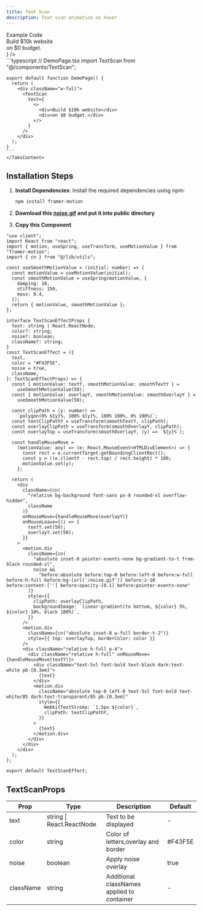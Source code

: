 ```yaml
---
title: Text Scan
description: Text scan animation on hover
---
```


<Tabs defaultValue="example" className="pt-5 pb-1">
  <TabsList>
    <TabsTrigger value="example">Example</TabsTrigger>
    <TabsTrigger value="code">Code</TabsTrigger>
  </TabsList>
  <TabsContent value="example">
        <ComponentPreview className="mt-5 w-full h-[500px] flex justify-center items-center not-prose py-0 mb-0 bg-black">
         <div className="w-full">
            <TextScan
                text={
                  <>
                    <div>Build $10k website</div>
                    <div>on $0 budget.</div>
                  </>
                }
            />
          </div>
        </ComponentPreview>
    </TabsContent>
  <TabsContent value="code">
    ```typescript
    // DemoPage.tsx
    import TextScan from "@/components/TextScan";

    export default function DemoPage() {
      return (
        <div className="w-full">
          <TextScan
            text={
              <>
                <div>Build $10k website</div>
                <div>on $0 budget.</div>
              </>
            }
          />
        </div>
      );
    }
    ```
    </TabsContent>

</Tabs>

## Installation Steps

1. **Install Dependencies**:
   Install the required dependencies using npm:

   ```bash
   npm install framer-motion
   ```

2. **Download this <a href="/noise.gif" download>noise.gif</a> and put it into public directory**

3. **Copy this Component**

```typescript:TextScanEffect.tsx showLineNumbers
"use client";
import React from "react";
import { motion, useSpring, useTransform, useMotionValue } from "framer-motion";
import { cn } from "@/lib/utils";

const useSmoothMotionValue = (initial: number) => {
  const motionValue = useMotionValue(initial);
  const smoothMotionValue = useSpring(motionValue, {
    damping: 10,
    stiffness: 150,
    mass: 0.4,
  });
  return { motionValue, smoothMotionValue };
};

interface TextScanEffectProps {
  text: string | React.ReactNode;
  color?: string;
  noise?: boolean;
  className?: string;
}
const TextScanEffect = ({
  text,
  color = "#F43F5E",
  noise = true,
  className,
}: TextScanEffectProps) => {
  const { motionValue: textY, smoothMotionValue: smoothTextY } =
    useSmoothMotionValue(50);
  const { motionValue: overlayY, smoothMotionValue: smoothOverlayY } =
    useSmoothMotionValue(50);

  const clipPath = (y: number) =>
    `polygon(0% ${y}%, 100% ${y}%, 100% 100%, 0% 100%)`;
  const textClipPathY = useTransform(smoothTextY, clipPath);
  const overlayClipPath = useTransform(smoothOverlayY, clipPath);
  const overlayTop = useTransform(smoothOverlayY, (y) => `${y}%`);

  const handleMouseMove =
    (motionValue: any) => (e: React.MouseEvent<HTMLDivElement>) => {
      const rect = e.currentTarget.getBoundingClientRect();
      const y = ((e.clientY - rect.top) / rect.height) * 100;
      motionValue.set(y);
    };

  return (
    <div
      className={cn(
        "relative bg-background font-sans px-8 rounded-xl overflow-hidden",
        className
      )}
      onMouseMove={handleMouseMove(overlayY)}
      onMouseLeave={() => {
        textY.set(50);
        overlayY.set(50);
      }}
    >
      <motion.div
        className={cn(
          "absolute inset-0 pointer-events-none bg-gradient-to-t from-black rounded-xl",
          noise &&
            "before:absolute before:top-0 before:left-0 before:w-full before:h-full before:bg-[url('/noise.gif')] before:z-10 before:content-[''] before:opacity-[0.1] before:pointer-events-none"
        )}
        style={{
          clipPath: overlayClipPath,
          backgroundImage: `linear-gradient(to bottom, ${color} 5%, ${color} 10%, black 100%)`,
        }}
      />
      <motion.div
        className={cn("absolute inset-0 w-full border-t-2")}
        style={{ top: overlayTop, borderColor: color }}
      />
      <div className="relative h-full p-4">
        <div className="relative h-full" onMouseMove={handleMouseMove(textY)}>
          <div className="text-5xl font-bold text-black dark:text-white pb-[0.3em]">
            {text}
          </div>
          <motion.div
            className="absolute top-0 left-0 text-5xl font-bold text-white/85 dark:text-transparent/85 pb-[0.3em]"
            style={{
              WebkitTextStroke: `1.5px ${color}`,
              clipPath: textClipPathY,
            }}
          >
            {text}
          </motion.div>
        </div>
      </div>
    </div>
  );
};

export default TextScanEffect;
```

## TextScanProps

<div className="table-wrapper">
  <table>
    <thead>
      <tr>
        <th>Prop</th>
        <th>Type</th>
        <th>Description</th>
        <th>Default</th>
      </tr>
    </thead>
    <tbody>
      <tr>
        <td>text</td>
        <td>string | React.ReactNode</td>
        <td>Text to be displayed</td>
        <td>-</td>
      </tr>
      <tr>
        <td>color</td>
        <td>string</td>
        <td>Color of letters,overlay and border</td>
        <td>#F43F5E</td>
      </tr>
      <tr>
        <td>noise</td>
        <td>boolean</td>
        <td>Apply noise overlay</td>
        <td>true</td>
      </tr>
      <tr>
        <td>className</td>
        <td>string</td>
        <td>Additional classNames applied to container</td>
        <td>-</td>
      </tr>
    </tbody>
  </table>
</div>
